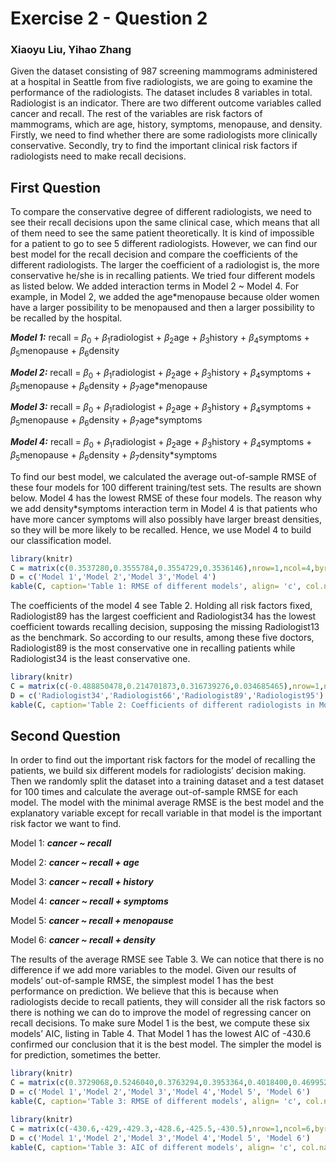 # Exercise 2 - Question 2

### Xiaoyu Liu, Yihao Zhang

Given the dataset consisting of 987 screening mammograms administered at a hospital in Seattle from five radiologists, we are going to examine the performance of the radiologists. The dataset includes 8 variables in total. Radiologist is an indicator. There are two different outcome variables called cancer and recall. The rest of the variables are risk factors of mammograms, which are age, history, symptoms, menopause, and density. Firstly, we need to find whether there are some radiologists more clinically conservative. Secondly, try to find the important clinical risk factors if radiologists need to make recall decisions.

## First Question
To compare the conservative degree of different radiologists, we need to see their recall decisions upon the same clinical case, which means that all of them need to see the same patient theoretically. It is kind of impossible for a patient to go to see 5 different radiologists. However, we can find our best model for the recall decision and compare the coefficients of the different radiologists. The larger the coefficient of a radiologist is, the more conservative he/she is in recalling patients.
We tried four different models as listed below. We added interaction terms in Model 2 ~ Model 4. For example, in Model 2, we added the age*menopause because older women have a larger possibility to be menopaused and then a larger possibility to be recalled by the hospital. 

***Model 1:***
recall = $\beta_{0}$ + $\beta_{1}$radiologist + $\beta_{2}$age + $\beta_{3}$history + $\beta_{4}$symptoms + $\beta_{5}$menopause + $\beta_{6}$density

***Model 2:***
recall = $\beta_{0}$ + $\beta_{1}$radiologist + $\beta_{2}$age + $\beta_{3}$history + $\beta_{4}$symptoms + $\beta_{5}$menopause + $\beta_{6}$density + $\beta_{7}$age*menopause

***Model 3:***
recall = $\beta_{0}$ + $\beta_{1}$radiologist + $\beta_{2}$age + $\beta_{3}$history + $\beta_{4}$symptoms + $\beta_{5}$menopause + $\beta_{6}$density 
+ $\beta_{7}$age*symptoms

***Model 4:***
recall = $\beta_{0}$ + $\beta_{1}$radiologist + $\beta_{2}$age + $\beta_{3}$history + $\beta_{4}$symptoms + $\beta_{5}$menopause + $\beta_{6}$density 
+ $\beta_{7}$density*symptoms

To find our best model, we calculated the average out-of-sample RMSE of these four models for 100 different training/test sets. The results are shown below. Model 4 has the lowest RMSE of these four models. The reason why we add density*symptoms interaction term in Model 4 is that patients who have more cancer symptoms will also possibly have larger breast densities, so they will be more likely to be recalled. Hence, we use Model 4 to build our classification model. 

```{r echo=FALSE}
library(knitr)
C = matrix(c(0.3537280,0.3555784,0.3554729,0.3536146),nrow=1,ncol=4,byrow=TRUE)
D = c('Model 1','Model 2','Model 3','Model 4')
kable(C, caption='Table 1: RMSE of different models', align= 'c', col.names = D)
```

The coefficients of the model 4 see Table 2. Holding all risk factors fixed, Radiologist89 has the largest coefficient and Radiologist34 has the lowest coefficient towards recalling decision, supposing the missing Radiologist13 as the benchmark. So according to our results, among these five doctors, Radiologist89 is the most conservative one in recalling patients while Radiologist34 is the least conservative one.

```{r echo=FALSE}
library(knitr)
C = matrix(c(-0.488850478,0.214701873,0.316739276,0.034685465),nrow=1,ncol=4,byrow=TRUE)
D = c('Radiologist34','Radiologist66','Radiologist89','Radiologist95')
kable(C, caption='Table 2: Coefficients of different radiologists in Model 4', align= 'c', col.names = D)
```


## Second Question
In order to find out the important risk factors for the model of recalling the patients, we build six different models for radiologists' decision making. Then we randomly split the dataset into a training dataset and a test dataset for 100 times and calculate the average out-of-sample RMSE for each model. The model with the minimal average RMSE is the best model and the explanatory variable except for recall variable in that model is the important risk factor we want to find. 

Model 1: ___cancer ~ recall___

Model 2: ___cancer ~ recall + age___

Model 3: ___cancer ~ recall + history___

Model 4: ___cancer ~ recall + symptoms___

Model 5: ___cancer ~ recall + menopause___

Model 6: ___cancer ~ recall + density___

The results of the average RMSE see Table 3. We can notice that there is no difference if we add more variables to the model. Given our results of models' out-of-sample RMSE, the simplest model 1 has the best performance on prediction. We believe that this is because when radiologists decide to recall patients, they will consider all the risk factors so there is nothing we can do to improve the model of regressing cancer on recall decisions. To make sure Model 1 is the best, we compute these six models' AIC, listing in Table 4. That Model 1 has the lowest AIC of -430.6 confirmed our conclusion that it is the best model. The simpler the model is for prediction, sometimes the better.

```{r echo=FALSE}
library(knitr)
C = matrix(c(0.3729068,0.5246040,0.3763294,0.3953364,0.4018400,0.4699520),nrow=1,ncol=6,byrow=TRUE)
D = c('Model 1','Model 2','Model 3','Model 4','Model 5', 'Model 6')
kable(C, caption='Table 3: RMSE of different models', align= 'c', col.names = D)
```


```{r echo=FALSE}
library(knitr)
C = matrix(c(-430.6,-429,-429.3,-428.6,-425.5,-430.5),nrow=1,ncol=6,byrow=TRUE)
D = c('Model 1','Model 2','Model 3','Model 4','Model 5', 'Model 6')
kable(C, caption='Table 3: AIC of different models', align= 'c', col.names = D)
```






